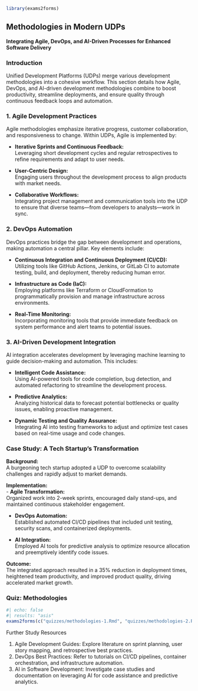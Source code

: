 ```r
library(exams2forms)
```

## **Methodologies in Modern UDPs**  
**Integrating Agile, DevOps, and AI-Driven Processes for Enhanced Software Delivery**

### **Introduction**  
Unified Development Platforms (UDPs) merge various development methodologies into a cohesive workflow. This section details how Agile, DevOps, and AI-driven development methodologies combine to boost productivity, streamline deployments, and ensure quality through continuous feedback loops and automation.

### **1. Agile Development Practices**  
Agile methodologies emphasize iterative progress, customer collaboration, and responsiveness to change. Within UDPs, Agile is implemented by:

- **Iterative Sprints and Continuous Feedback:**  
  Leveraging short development cycles and regular retrospectives to refine requirements and adapt to user needs.
  
- **User-Centric Design:**  
  Engaging users throughout the development process to align products with market needs.
  
- **Collaborative Workflows:**  
  Integrating project management and communication tools into the UDP to ensure that diverse teams—from developers to analysts—work in sync.

### **2. DevOps Automation**  
DevOps practices bridge the gap between development and operations, making automation a central pillar. Key elements include:

- **Continuous Integration and Continuous Deployment (CI/CD):**  
  Utilizing tools like GitHub Actions, Jenkins, or GitLab CI to automate testing, build, and deployment, thereby reducing human error.

- **Infrastructure as Code (IaC):**  
  Employing platforms like Terraform or CloudFormation to programmatically provision and manage infrastructure across environments.

- **Real-Time Monitoring:**  
  Incorporating monitoring tools that provide immediate feedback on system performance and alert teams to potential issues.

### **3. AI-Driven Development Integration**  
AI integration accelerates development by leveraging machine learning to guide decision-making and automation. This includes:

- **Intelligent Code Assistance:**  
  Using AI-powered tools for code completion, bug detection, and automated refactoring to streamline the development process.

- **Predictive Analytics:**  
  Analyzing historical data to forecast potential bottlenecks or quality issues, enabling proactive management.

- **Dynamic Testing and Quality Assurance:**  
  Integrating AI into testing frameworks to adjust and optimize test cases based on real-time usage and code changes.

### **Case Study: A Tech Startup’s Transformation**

**Background:**  
A burgeoning tech startup adopted a UDP to overcome scalability challenges and rapidly adjust to market demands.

**Implementation:**  
- **Agile Transformation:**  
  Organized work into 2-week sprints, encouraged daily stand-ups, and maintained continuous stakeholder engagement.
  
- **DevOps Automation:**  
  Established automated CI/CD pipelines that included unit testing, security scans, and containerized deployments.
  
- **AI Integration:**  
  Employed AI tools for predictive analysis to optimize resource allocation and preemptively identify code issues.

**Outcome:**  
The integrated approach resulted in a 35% reduction in deployment times, heightened team productivity, and improved product quality, driving accelerated market growth.

### **Quiz: Methodologies**  
```r
#| echo: false
#| results: "asis"
exams2forms(c("quizzes/methodologies-1.Rmd", "quizzes/methodologies-2.Rmd", "quizzes/methodologies-3.Rmd", "quizzes/methodologies-4.Rmd"))
```

Further Study Resources

1.    Agile Development Guides: Explore literature on sprint planning, user story mapping, and retrospective best practices.
2.   DevOps Best Practices: Refer to tutorials on CI/CD pipelines, container orchestration, and infrastructure automation.
3.   AI in Software Development: Investigate case studies and documentation on leveraging AI for code assistance and predictive analytics.
